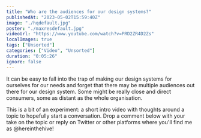```yaml
---
title: "Who are the audiences for our design systems?"
publishedAt: "2023-05-02T15:59:40Z"
image: "./hqdefault.jpg"
poster: "./maxresdefault.jpg"
videoUrl: "https://www.youtube.com/watch?v=PRD2ZR4D2Zs"
localImages: true
tags: ["Unsorted"]
categories: ["Video", "Unsorted"]
duration: "0:05:26"
ignore: false
---
```


It can be easy to fall into the trap of making our design systems for ourselves for our needs and forget that there may be multiple audiences out there for our design system. Some might be really close and direct consumers, some as distant as the whole organisation.

This is a bit of an experiment: a short intro video with thoughts around a topic to hopefully start a conversation. Drop a comment below with your take on the topic or reply on Twitter or other platforms where you'll find me as @hereinthehive!
